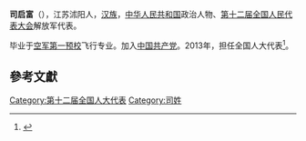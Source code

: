 '''司启富'''（{{bd|1960年||}}），江苏沭阳人，[[汉族|汉族]]，[[中华人民共和国|中华人民共和国]]政治人物、[[第十二届全国人民代表大会|第十二届全国人民代表大会]]解放军代表。

毕业于[[空军第一预校|空军第一预校]]飞行专业。加入[[中国共产党|中国共产党]]。2013年，担任全国人大代表<ref>{{cite news|title=全国人大代表信息-司启富|url=http://210.82.31.1:8084/delegate/viewDelegate.action?dbid=122773|accessdate=2013-04-05|newspaper=全国人大网|archive-url=https://web.archive.org/web/20180929123945/http://www.npc.gov.cn/delegate/viewDelegate.action?dbid=122773|archive-date=2018-09-29|dead-url=yes}}</ref>。

==參考文獻==
{{reflist}}
{{中国政治人物小作品}}

[[Category:第十二届全国人大代表|Category:第十二届全国人大代表]]
[[Category:司姓|Category:司姓]]